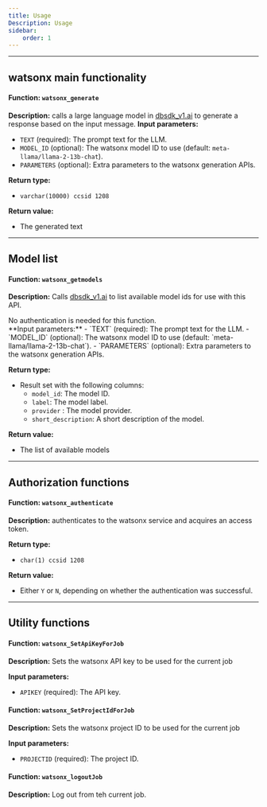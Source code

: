 ```yaml
---
title: Usage 
Description: Usage
sidebar:
    order: 1
---
```


----
## watsonx main functionality 
#### **Function:** `watsonx_generate`
**Description:** calls a large language model in [dbsdk_v1.ai](http://dbsdk_v1.ai) to generate a response based on the input message.
**Input parameters:**
- `TEXT` (required): The prompt text for the LLM.
- `MODEL_ID` (optional): The watsonx model ID to use (default: `meta-llama/llama-2-13b-chat`).
- `PARAMETERS` (optional): Extra parameters to the watsonx generation APIs.

**Return type:** 
- `varchar(10000) ccsid 1208`

**Return value:**
- The generated text
----
## Model list 

#### **Function:** `watsonx_getmodels`

**Description:** Calls [dbsdk_v1.ai](http://dbsdk_v1.ai) to list available model ids for use with this API. 

<Aside type="note">No authentication is needed for this function. </Aside>
**Input parameters:**
- `TEXT` (required): The prompt text for the LLM.
- `MODEL_ID` (optional): The watsonx model ID to use (default: `meta-llama/llama-2-13b-chat`).
- `PARAMETERS` (optional): Extra parameters to the watsonx generation APIs.

**Return type:** 
- Result set with the following columns:
   - `model_id`: The model ID.
   - `label`: The model label.
   - `provider` : The model provider.
   - `short_description`: A short description of the model.

**Return value:**
- The list of available models
----
## Authorization functions

#### **Function:** `watsonx_authenticate`
**Description:** authenticates to the watsonx service and acquires an access token.

**Return type:** 
- `char(1) ccsid 1208`

**Return value:**
- Either `Y` or `N`, depending on whether the authentication was successful.


----
## Utility functions
#### **Function:** `watsonx_SetApiKeyForJob`

**Description:** Sets the watsonx API key to be used for the current job

**Input parameters:**
- `APIKEY` (required): The API key.
#### **Function:** `watsonx_SetProjectIdForJob`

**Description:** Sets the watsonx project ID to be used for the current job

**Input parameters:**
- `PROJECTID` (required): The project ID.
#### **Function:** `watsonx_logoutJob`

**Description:** Log out from teh current job.

